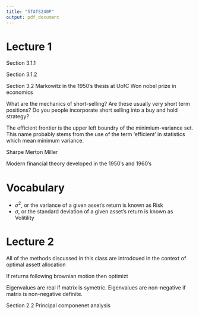 ```yaml
---
title: "STATS240P"
output: pdf_document
---
```


# Lecture 1

Section 3.1.1

Section 3.1.2 

Section 3.2 Markowitz in the 1950's thesis at UofC Won nobel prize in economics

What are the mechanics of short-selling? Are these usually very short term positions? Do you people incorporate short selling into a buy and hold strategy?

The efficient frontier is the upper left boundry of the minimium-variance set. This name probably stems from the use of the term 'efficient' in statistics which mean minimum variance.


Sharpe
Merton Miller

Modern financial theory developed in the 1950's and 1960's

# Vocabulary
- $\sigma^2$, or the variance of a given asset's return is known as Risk
- $\sigma$, or the standard deviation of a given asset's return is known as Volitility


# Lecture 2

All of the methods discussed in this class are introdcued in the context of optimal assett allocation

If returns following brownian motion then optimizt

Eigenvalues are real if matrix is symetric.
Eigenvalues are non-negative if matrix is non-negative definite.


Section 2.2 Principal componenet analysis
